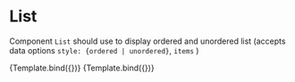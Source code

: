 
<Meta title="Blocks/List" component={List} />

# List

Component `List` should use to display ordered and unordered list (accepts data options `style: {ordered | unordered}`, `items` )


<Canvas>
  <Story
    name="List ordered"
    args={{
      content: {
        data: {
          style: 'ordered',
          items: ['a', 'b', 'c'],
        },
      },
    }}
  >
    {Template.bind({})}
  </Story>
  <Story
    name="List unordered"
    args={{
      content: {
        data: {
          style: 'unordered',
          items: ['a', 'b', 'c'],
        },
      },
    }}
  >
    {Template.bind({})}
  </Story>
</Canvas>
